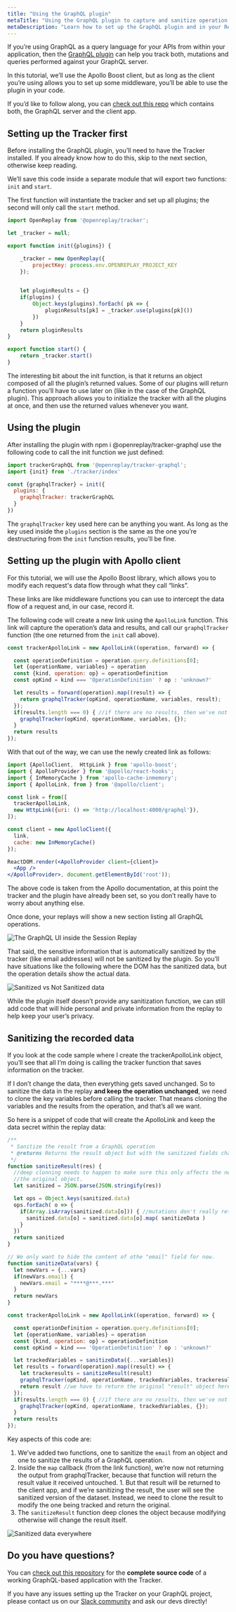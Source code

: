 ```yaml
---
title: "Using the GraphQL plugin"
metaTitle: "Using the GraphQL plugin to capture and sanitize operation information"
metaDescription: "Learn how to set up the GraphQL plugin and in your React application"
---
```


If you’re using GraphQL as a query language for your APIs from within your application, then the [GraphQL plugin](https://docs.openreplay.com/plugins/graphql) can help you track both, mutations and queries performed against your GraphQL server.

In this tutorial, we’ll use the Apollo Boost client, but as long as the client you’re using allows you to set up some middleware, you’ll be able to use the plugin in your code.

If you’d like to follow along, you can [check out this repo](https://github.com/deleteman/openreplay-graphql-example) which contains both, the GraphQL server and the client app. 

## Setting up the Tracker first

Before installing the GraphQL plugin, you’ll need to have the Tracker installed. If you already know how to do this, skip to the next section, otherwise keep reading.

We’ll save this code inside a separate module that will export two functions: `init` and `start`.

The first function will instantiate the tracker and set up all plugins; the second will only call the `start` method. 

```jsx
import OpenReplay from '@openreplay/tracker';

let _tracker = null;

export function init({plugins}) {

    _tracker = new OpenReplay({
        projectKey: process.env.OPENREPLAY_PROJECT_KEY
    });

    
    let pluginResults = {}
    if(plugins) {
        Object.keys(plugins).forEach( pk => {
            pluginResults[pk] = _tracker.use(plugins[pk]())
        })
    }
    return pluginResults
}

export function start() {
    return _tracker.start()
}
```

The interesting bit about the init function, is that it returns an object composed of all the plugin’s returned values. Some of our plugins will return a function you’ll have to use later on (like in the case of the GraphQL plugin). This approach allows you to initialize the tracker with all the plugins at once, and then use the returned values whenever you want.

## Using the plugin

After installing the plugin with npm i @openreplay/tracker-graphql use the following code to call the init function we just defined:

```jsx
import trackerGraphQL from '@openreplay/tracker-graphql';
import {init} from './tracker/index'

const {graphqlTracker} = init({
  plugins: { 
    graphqlTracker: trackerGraphQL
  }
})
```

The `graphqlTracker` key used here can be anything you want. As long as the key used inside the `plugins` section is the same as the one you’re destructuring from the `init` function results, you’ll be fine.

## Setting up the plugin with Apollo client

For this tutorial, we will use the Apollo Boost library, which allows you to modify each request's data flow through what they call “links”.

These links are like middleware functions you can use to intercept the data flow of a request and, in our case, record it.

The following code will create a new link using the `ApolloLink` function. This link will capture the operation’s data and results, and call our `graphqlTracker` function (the one returned from the `init` call above).

```jsx
const trackerApolloLink = new ApolloLink((operation, forward) => {

  const operationDefinition = operation.query.definitions[0];
  let {operationName, variables} = operation
  const {kind, operation: op} = operationDefinition
  const opKind = kind === 'OperationDefinition' ? op : 'unknown?'

  let results = forward(operation).map((result) => {
    return graphqlTracker(opKind, operationName, variables, result);
  });
  if(results.length === 0) { //if there are no results, then we've not tracked anything so far...
    graphqlTracker(opKind, operationName, variables, {});
  }
  return results
});
```

With that out of the way, we can use the newly created link as follows:

```jsx
import {ApolloClient,  HttpLink } from 'apollo-boost';
import { ApolloProvider } from '@apollo/react-hooks';
import { InMemoryCache } from 'apollo-cache-inmemory';
import { ApolloLink, from } from '@apollo/client';

const link = from([
  trackerApolloLink,
  new HttpLink({uri: () => 'http://localhost:4000/graphql'}),
]);

const client = new ApolloClient({
  link,
  cache: new InMemoryCache()
});

ReactDOM.render(<ApolloProvider client={client}>
  <App />
</ApolloProvider>, document.getElementById('root'));
```

The above code is taken from the Apollo documentation, at this point the tracker and the plugin have already been set, so you don’t really have to worry about anything else.

Once done, your replays will show a new section listing all GraphQL operations.

![The GraphQL UI inside the Session Replay](images/graphql-ui.png)

That said, the sensitive information that is automatically sanitized by the tracker (like email addresses) will not be sanitized by the plugin. So you’ll have situations like the following where the DOM has the sanitized data, but the operation details show the actual data.

![Sanitized vs Not Sanitized data](images/sanitized-vs-not-sanitized.png)

While the plugin itself doesn’t provide any sanitization function, we can still add code that will hide personal and private information from the replay to help keep your user’s privacy.

## Sanitizing the recorded data

If you look at the code sample where I create the trackerApolloLink object, you’ll see that all I’m doing is calling the tracker function that saves information on the tracker.

If I don’t change the data, then everything gets saved unchanged. So to sanitize the data in the replay **and keep the operation unchanged**, we need to clone the key variables before calling the tracker. That means cloning the variables and the results from the operation, and that’s all we want. 

So here is a snippet of code that will create the ApolloLink and keep the data secret within the replay data:

```jsx
/**
 * Sanitize the result from a GraphQL operation
 * @returns Returns the result object but with the sanitized fields changed.
 */
function sanitizeResult(res) {
  //deep clonning needs to happen to make sure this only affects the new object and not
  //the original object.
  let sanitized = JSON.parse(JSON.stringify(res))

  let ops = Object.keys(sanitized.data)
  ops.forEach( o => {
    if(Array.isArray(sanitized.data[o])) { //mutations don't really return arrays
      sanitized.data[o] = sanitized.data[o].map( sanitizeData )
    }
  })
  return sanitized
}

// We only want to hide the content of othe "email" field for now.
function sanitizeData(vars) {
  let newVars = {...vars}
  if(newVars.email) {
    newVars.email = "****@***.***"
  }
  return newVars
}

const trackerApolloLink = new ApolloLink((operation, forward) => {

  const operationDefinition = operation.query.definitions[0];
  let {operationName, variables} = operation
  const {kind, operation: op} = operationDefinition
  const opKind = kind === 'OperationDefinition' ? op : 'unknown?'

  let trackedVariables = sanitizeData({...variables})
  let results = forward(operation).map((result) => {
    let trackeresults = sanitizeResult(result)
    graphqlTracker(opKind, operationName, trackedVariables, trackeresults);
    return result //we have to return the original "result" object here, not the sanitized one
  });
  if(results.length === 0) { //if there are no results, then we've not tracked anything so far...
    graphqlTracker(opKind, operationName, trackedVariables, {});
  }
  return results
});
```

Key aspects of this code are:

1. We’ve added two functions, one to sanitize the `email` from an object and one to sanitize the results of a GraphQL operation.
2. Inside the `map` callback (from the link function), we’re now not returning the output from graphqlTracker, because that function will return the result value it received untouched. 1. But that result will be returned to the client app, and if we’re sanitizing the result, the user will see the sanitized version of the dataset. Instead, we need to clone the result to modify the one being tracked and return the original.
3. The `sanitizeResult` function deep clones the object because modifying otherwise will change the result itself.

![Sanitized data everywhere](images/sanitized.png)

## Do you have questions?

You can [check out this repository](https://github.com/deleteman/openreplay-graphql-example) for the **complete source code** of a working GraphQL-based application with the Tracker.

If you have any issues setting up the Tracker on your GraphQL project, please contact us on our [Slack community](https://slack.openreplay.com/) and ask our devs directly!